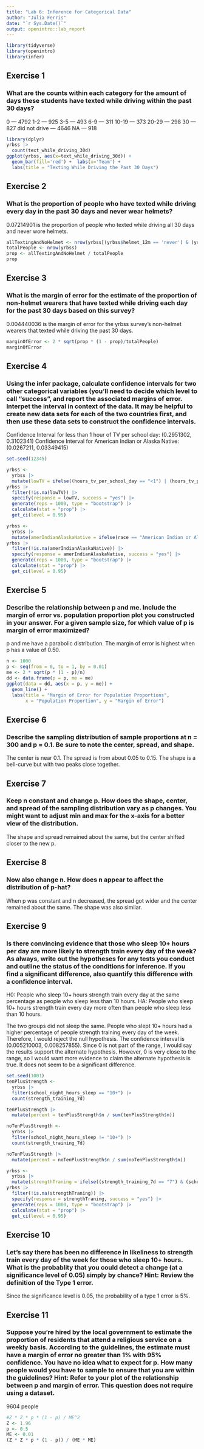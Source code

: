 ---
title: "Lab 6: Inference for Categorical Data"
author: "Julia Ferris"
date: "`r Sys.Date()`"
output: openintro::lab_report
---

```{r load-packages, message=FALSE}
library(tidyverse)
library(openintro)
library(infer)
```

## Exercise 1
### What are the counts within each category for the amount of days these students have texted while driving within the past 30 days?

0             --- 4792
1-2           --- 925
3-5           --- 493
6-9           --- 311
10-19         --- 373
20-29         --- 298
30            --- 827
did not drive --- 4646
NA            --- 918

```{r view-girls-counts}
library(dplyr)
yrbss |>
  count(text_while_driving_30d)
ggplot(yrbss, aes(x=text_while_driving_30d)) +
  geom_bar(fill='red') +  labs(x='Team') +
  labs(title = "Texting While Driving the Past 30 Days")
```


## Exercise 2
### What is the proportion of people who have texted while driving every day in the past 30 days and never wear helmets?

0.07214901 is the proportion of people who texted while driving all 30 days and never wore helmets.

```{r trend-girls}
allTextingAndNoHelmet <- nrow(yrbss[(yrbss$helmet_12m == 'never') & (yrbss$text_while_driving_30d == '30'), ])
totalPeople <- nrow(yrbss)
prop <- allTextingAndNoHelmet / totalPeople
prop
```


## Exercise 3
### What is the margin of error for the estimate of the proportion of non-helmet wearers that have texted while driving each day for the past 30 days based on this survey?

0.004440036 is the margin of error for the yrbss survey's non-helmet wearers that texted while driving the past 30 days.

```{r plot-prop-boys-arbuthnot}
marginOfError <- 2 * sqrt(prop * (1 - prop)/totalPeople)
marginOfError
```


## Exercise 4
### Using the infer package, calculate confidence intervals for two other categorical variables (you'll need to decide which level to call "success", and report the associated margins of error. Interpet the interval in context of the data. It may be helpful to create new data sets for each of the two countries first, and then use these data sets to construct the confidence intervals.

Confidence Interval for less than 1 hour of TV per school day: (0.2951302, 0.3102341)
Confidence Interval for American Indian or Alaska Native:      (0.0267211, 0.03349415)

```{r dim-present}
set.seed(12345)

yrbss <-
  yrbss |>
  mutate(lowTV = ifelse((hours_tv_per_school_day == "<1") | (hours_tv_per_school_day == "do not watch") , "yes", "no"))
yrbss |>
  filter(!is.na(lowTV)) |>
  specify(response = lowTV, success = "yes") |>
  generate(reps = 1000, type = "bootstrap") |>
  calculate(stat = "prop") |>
  get_ci(level = 0.95)

yrbss <-
  yrbss |>
  mutate(amerIndianAlaskaNative = ifelse(race == "American Indian or Alaska Native" , "yes", "no"))
yrbss |>
  filter(!is.na(amerIndianAlaskaNative)) |>
  specify(response = amerIndianAlaskaNative, success = "yes") |>
  generate(reps = 1000, type = "bootstrap") |>
  calculate(stat = "prop") |>
  get_ci(level = 0.95)
```


## Exercise 5
### Describe the relationship between p and me. Include the margin of error vs. population proportion plot you constructed in your answer. For a given sample size, for which value of p is margin of error maximized?

p and me have a parabolic distribution. The margin of error is highest when p has a value of 0.50.

```{r count-compare}
n <- 1000
p <- seq(from = 0, to = 1, by = 0.01)
me <- 2 * sqrt(p * (1 - p)/n)
dd <- data.frame(p = p, me = me)
ggplot(data = dd, aes(x = p, y = me)) + 
  geom_line() +
  labs(title = "Margin of Error for Population Proportions",
       x = "Population Proportion", y = "Margin of Error")
```


## Exercise 6
### Describe the sampling distribution of sample proportions at n = 300 and p = 0.1. Be sure to note the center, spread, and shape.

The center is near 0.1. The spread is from about 0.05 to 0.15. The shape is a bell-curve but with two peaks close together.


## Exercise 7
### Keep n constant and change p. How does the shape, center, and spread of the sampling distribution vary as p changes. You might want to adjust min and max for the x-axis for a better view of the distribution.

The shape and spread remained about the same, but the center shifted closer to the new p. 


## Exercise 8
### Now also change n. How does n appear to affect the distribution of p-hat?

When p was constant and n decreased, the spread got wider and the center remained about the same. The shape was also similar.


## Exercise 9
### Is there convincing evidence that those who sleep 10+ hours per day are more likely to strength train every day of the week? As always, write out the hypotheses for any tests you conduct and outline the status of the conditions for inference. If you find a significant difference, also quantify this difference with a confidence interval.

H0: People who sleep 10+ hours strength train every day at the same percentage as people who sleep less than 10 hours.
HA: People who sleep 10+ hours strength train every day more often than people who sleep less than 10 hours.

The two groups did not sleep the same. People who slept 10+ hours had a higher percentage of people strength training every day of the week. Therefore, I would reject the null hypothesis. The confidence interval is (0.005210003, 0.008257855). Since 0 is not part of the range, I would say the results support the alternate hypothesis. However, 0 is very close to the range, so I would want more evidence to claim the alternate hypothesis is true. It does not seem to be a significant difference.

```{r}
set.seed(1001)
tenPlusStrength <- 
  yrbss |>
  filter(school_night_hours_sleep == "10+") |>
  count(strength_training_7d)

tenPlusStrength |>
  mutate(percent = tenPlusStrength$n / sum(tenPlusStrength$n))

noTenPlusStrength <-
  yrbss |>
  filter(school_night_hours_sleep != "10+") |>
  count(strength_training_7d)

noTenPlusStrength |>
  mutate(percent = noTenPlusStrength$n / sum(noTenPlusStrength$n))

yrbss <-
  yrbss |>
  mutate(strengthTraning = ifelse((strength_training_7d == "7") & (school_night_hours_sleep == "10+") , "yes", "no"))
yrbss |>
  filter(!is.na(strengthTraning)) |>
  specify(response = strengthTraning, success = "yes") |>
  generate(reps = 1000, type = "bootstrap") |>
  calculate(stat = "prop") |>
  get_ci(level = 0.95)
```


## Exercise 10
### Let's say there has been no difference in likeliness to strength train every day of the week for those who sleep 10+ hours. What is the probablity that you could detect a change (at a significance level of 0.05) simply by chance? Hint: Review the definition of the Type 1 error.

Since the significance level is 0.05, the probability of a type 1 error is 5%.


## Exercise 11
### Suppose you're hired by the local government to estimate the proportion of residents that attend a religious service on a weekly basis. According to the guidelines, the estimate must have a margin of error no greater than 1% with 95% confidence. You have no idea what to expect for p. How many people would you have to sample to ensure that you are within the guidelines? Hint: Refer to your plot of the relationship between p and margin of error. This question does not require using a dataset.

9604 people

```{r}
#Z * Z * p * (1 - p) / ME^2
Z <- 1.96
p <- 0.5
ME <- 0.01
(Z * Z * p * (1 - p)) / (ME * ME)
```
